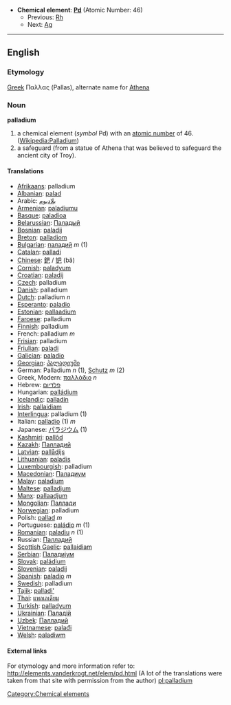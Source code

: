 *'''Chemical element''': '''[[Pd]]''' (Atomic Number: 46)
**Previous: [[Rhodium|Rh]]
**Next: [[Silver|Ag]]
----
==English==
=== Etymology ===

[[Greek]] Παλλας (Pallas), alternate name for [[Athena]]

=== Noun ===
'''palladium'''

# a chemical element (''symbol'' Pd) with an [[atomic number]] of 46. ([[en:Palladium|Wikipedia:Palladium]])
# a safeguard (from a statue of Athena that was believed to safeguard the ancient city of Troy).

==== Translations ====
*[[Afrikaans]]: palladium
*[[Albanian]]: [[palad]]
*Arabic: [[بلاديوم]]
*[[Armenian]]: [[paladiumu]]
*[[Basque]]: [[paladioa]]
*[[Belarussian]]: [[Паладый]]
*[[Bosnian]]: [[paladij]]
*[[Breton]]: [[palladiom]]
*[[Bulgarian]]: [[паладий]] ''m'' (1)
*[[Catalan]]: [[palladi]]
*[[Chinese]]: [[鈀]] / [[钯]] (bă)
*[[Cornish]]: [[paladyum]]
*[[Croatian]]: [[paladij]]
*[[Czech]]: palladium
*[[Danish]]: palladium
*[[Dutch]]: palladium ''n''
*[[Esperanto]]: [[paladio]]
*[[Estonian]]: [[pallaadium]]
*[[Faroese]]: palladium
*[[Finnish]]: palladium
*French: palladium ''m''
*[[Frisian]]: palladium
*[[Friulian]]: [[paladi]]
*[[Galician]]: [[paladio]]
*[[Georgian]]: [[პალადიუმი]]
*German: Palladium ''n'' (1), [[Schutz]] ''m'' (2)
*Greek, Modern: [[παλλάδιο]] ''n''
*Hebrew: [[פלדיום]]
*Hungarian: [[palládium]]
*[[Icelandic]]: [[palladín]]
*[[Irish]]: [[pallaidiam]]
*[[Interlingua]]: palladium (1)
*Italian: [[palladio]] (1) ''m''
*Japanese: [[パラジウム]] (1)
*[[Kashmiri]]: [[pallôd]]
*[[Kazakh]]: [[Палладий]]
*[[Latvian]]: [[pallādijs]]
*[[Lithuanian]]: [[paladis]]
*[[Luxembourgish]]: palladium
*[[Macedonian]]: [[Паладиум]]
*[[Malay]]: [[paladium]]
*[[Maltese]]: [[palladjum]]
*[[Manx]]: [[pallaadjum]]
*[[Mongolian]]: [[Паллади]]
*[[Norwegian]]: palladium
*Polish:  [[pallad]] ''m''
*Portuguese: [[paládio]] ''m'' (1)
*[[Romanian]]: [[paladiu]] ''n'' (1)
*Russian: [[Палладий]] '' ''
*[[Scottish Gaelic]]: [[pallaidiam]]
*[[Serbian]]: [[Паладиjум]]
*[[Slovak]]: [[paládium]]
*[[Slovenian]]: [[paladij]]
*[[Spanish]]: [[paladio]] ''m''
*[[Swedish]]: palladium
*[[Tajik]]: [[palladi']]
*[[Thai]]: [[แพลเลเดียม]]
*[[Turkish]]: [[palladyum]]
*[[Ukrainian]]: [[Паладiй]]
*[[Uzbek]]: [[Палладий]]
*[[Vietnamese]]: [[palađi]]
*[[Welsh]]: [[paladiwm]]

====External links====
For etymology and more information refer to:
http://elements.vanderkrogt.net/elem/pd.html
(A lot of the translations were taken from that site with permission from the author)
[[Category:Chemical elements]]
[[pl:palladium]]